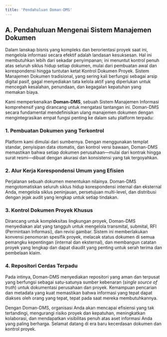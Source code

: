 ```yaml
---
title: 'Pendahuluan Doman-DMS'
---
```


## A. Pendahuluan Mengenai Sistem Manajemen Dokumen

Dalam lanskap bisnis yang kompleks dan berorientasi proyek saat ini, mengelola informasi secara efektif adalah landasan kesuksesan. Hal ini membutuhkan lebih dari sekadar penyimpanan; ini menuntut kontrol penuh atas seluruh siklus hidup setiap dokumen, mulai dari pembuatan awal dan korespondensi hingga tuntutan ketat Kontrol Dokumen Proyek. Sistem Manajemen Dokumen tradisional, yang sering kali berfungsi sebagai arsip digital pasif, gagal menyediakan tata kelola aktif yang diperlukan untuk mencegah kesalahan, penundaan, dan kegagalan kepatuhan yang memakan biaya.

Kami memperkenalkan **Doman-DMS**, sebuah Sistem Manajemen Informasi komprehensif yang dirancang untuk mengatasi tantangan ini. Doman-DMS secara fundamental mendefinisikan ulang manajemen dokumen dengan mengintegrasikan empat fungsi penting ke dalam satu platform terpadu:

### 1. Pembuatan Dokumen yang Terkontrol
Platform kami dimulai dari sumbernya. Dengan menggunakan templat standar, penyisipan data otomatis, dan kontrol versi bawaan, Doman-DMS memastikan bahwa setiap dokumen perusahaan—mulai dari kontrak hingga surat resmi—dibuat dengan akurasi dan konsistensi yang tak tergoyahkan.

### 2. Alur Kerja Korespondensi Umum yang Efisien
Perjalanan sebuah dokumen menentukan nilainya. Doman-DMS mengotomatiskan seluruh siklus hidup korespondensi internal dan eksternal Anda, mengelola siklus peninjauan, persetujuan multi-level, dan distribusi dengan jejak audit yang lengkap untuk setiap tindakan.

### 3. Kontrol Dokumen Proyek Khusus
Dirancang untuk kompleksitas lingkungan proyek, Doman-DMS menyediakan alat yang tangguh untuk mengelola transmital, submital, RFI (Permintaan Informasi), dan revisi gambar. Sistem ini memberlakukan konvensi penomoran spesifik proyek, melacak status dokumen di semua pemangku kepentingan (internal dan eksternal), dan membangun catatan proyek yang lengkap dan dapat diaudit yang penting untuk serah terima dan pembelaan klaim.

### 4. Repositori Cerdas Terpadu
Pada intinya, Doman-DMS menyediakan repositori yang aman dan terpusat yang berfungsi sebagai satu-satunya sumber kebenaran (*single source of truth*) untuk dokumentasi perusahaan dan proyek. Kemampuan pencarian dan metadata yang kuat memastikan bahwa informasi yang tepat dapat diakses oleh orang yang tepat, tepat pada saat mereka membutuhkannya.

Dengan Doman-DMS, organisasi Anda akan mencapai efisiensi yang tak tertandingi, mengurangi risiko proyek dan kepatuhan, meningkatkan kolaborasi, dan mendapatkan visibilitas penuh atas aset informasi Anda yang paling berharga. Selamat datang di era baru kecerdasan dokumen dan kontrol proyek.